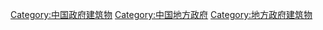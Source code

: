 [[Category:中国政府建筑物|Category:中国政府建筑物]]
[[Category:中国地方政府|Category:中国地方政府]]
[[Category:地方政府建筑物|Category:地方政府建筑物]]